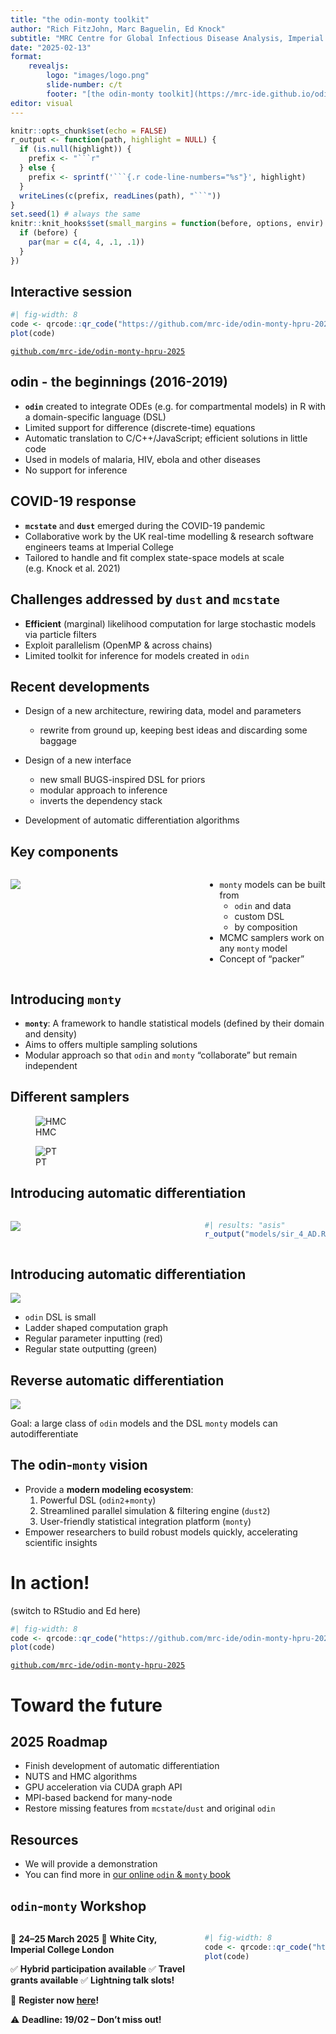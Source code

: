 ```yaml
---
title: "the odin-monty toolkit"
author: "Rich FitzJohn, Marc Baguelin, Ed Knock"
subtitle: "MRC Centre for Global Infectious Disease Analysis, Imperial College London"
date: "2025-02-13"
format:
    revealjs:
        logo: "images/logo.png"
        slide-number: c/t
        footer: "[the odin-monty toolkit](https://mrc-ide.github.io/odin-monty/)"
editor: visual
---
```


```r
knitr::opts_chunk$set(echo = FALSE)
r_output <- function(path, highlight = NULL) {
  if (is.null(highlight)) {
    prefix <- "```r"
  } else {
    prefix <- sprintf('```{.r code-line-numbers="%s"}', highlight)
  }
  writeLines(c(prefix, readLines(path), "```"))
}
set.seed(1) # always the same
knitr::knit_hooks$set(small_margins = function(before, options, envir) {
  if (before) {
    par(mar = c(4, 4, .1, .1))
  }
})
```

## Interactive session

```r
#| fig-width: 8
code <- qrcode::qr_code("https://github.com/mrc-ide/odin-monty-hpru-2025?tab=readme-ov-file#interactive-session")
plot(code)
```

[`github.com/mrc-ide/odin-monty-hpru-2025`](https://github.com/mrc-ide/odin-monty-hpru-2025)

## odin - the beginnings (2016-2019)

-   **`odin`** created to integrate ODEs (e.g. for compartmental models) in R with a domain-specific language (DSL)
-   Limited support for difference (discrete-time) equations
-   Automatic translation to C/C++/JavaScript; efficient solutions in little code
-   Used in models of malaria, HIV, ebola and other diseases
-   No support for inference

## COVID-19 response

-   **`mcstate`** and **`dust`** emerged during the COVID-19 pandemic
-   Collaborative work by the UK real-time modelling & research software engineers teams at Imperial College
-   Tailored to handle and fit complex state-space models at scale (e.g. Knock et al. 2021)

## Challenges addressed by `dust` and `mcstate`

-   **Efficient** (marginal) likelihood computation for large stochastic models via particle filters
-   Exploit parallelism (OpenMP & across chains)
-   Limited toolkit for inference for models created in `odin`

## Recent developments

- Design of a new architecture, rewiring data, model and parameters
  - rewrite from ground up, keeping best ideas and discarding some baggage
- Design of a new interface

  - new small BUGS-inspired DSL for priors
  - modular approach to inference
  - inverts the dependency stack
- Development of automatic differentiation algorithms

## Key components

::::: columns
::: {.column width="60%"}
![](images/dependencies_odin_monty.png)
:::

::: {.column width="40%"}

- `monty` models can be built from
    - `odin` and data
    - custom DSL
    - by composition
- MCMC samplers work on any `monty` model
- Concept of "packer"

:::
:::::

## Introducing `monty`

-   **`monty`**: A framework to handle statistical models (defined by their domain and density)
-   Aims to offers multiple sampling solutions
-   Modular approach so that `odin` and `monty` "collaborate" but remain independent

## Different samplers

::: {layout-ncol=2}

![HMC](images/HMC.png)

![PT](images/PT.png)

:::

## Introducing automatic differentiation {.smaller}

::::: columns
::: {.column width="60%"}
![](images/graph_one_step.png)

:::

::: {.column width="40%"}

```r
#| results: "asis"
r_output("models/sir_4_AD.R")
```

:::
:::::

## Introducing automatic differentiation {.smaller}

![](images/chained_graph.png)

- `odin` DSL is small
- Ladder shaped computation graph
- Regular parameter inputting (red)
- Regular state outputting (green)

## Reverse automatic differentiation {.smaller}

![](images/SSM_autodiff.png)

Goal: a large class of `odin` models and the DSL `monty` models can autodifferentiate

## The odin-`monty` vision

-   Provide a **modern modeling ecosystem**:
    1.  Powerful DSL (`odin2`+`monty`)
    2.  Streamlined parallel simulation & filtering engine (`dust2`)
    3.  User-friendly statistical integration platform (`monty`)
-   Empower researchers to build robust models quickly, accelerating scientific insights

# In action!

(switch to RStudio and Ed here)

```r
#| fig-width: 8
code <- qrcode::qr_code("https://github.com/mrc-ide/odin-monty-hpru-2025?tab=readme-ov-file#interactive-session")
plot(code)
```

[`github.com/mrc-ide/odin-monty-hpru-2025`](https://github.com/mrc-ide/odin-monty-hpru-2025)

# Toward the future

<!-- ## `odin2` and `dust2` (Rich) -->

<!-- -\> @Rich for most people `odin2` and `dust2` are the same than `odin` and `dust`: can you summarise how the change make the whole toolkit more efficient? the parallelisation of parameter+stochastic draw groups is one I see and better memory usage between "fixed data" and changing parameters but feel free to put what you think -->

## 2025 Roadmap {.smaller}

- Finish development of automatic differentiation
- NUTS and HMC algorithms
- GPU acceleration via CUDA graph API
- MPI-based backend for many-node
- Restore missing features from `mcstate`/`dust` and original `odin`

## Resources

-   We will provide a demonstration
-   You can find more in [our online `odin` & `monty` book](https://mrc-ide.github.io/odin-monty/)

## `odin`-`monty` Workshop {.smaller}

::::: columns
::: {.column width="60%"}
📅 **24–25 March 2025**
📍 **White City, Imperial College London**

✅ **Hybrid participation available**
✅ **Travel grants available**
✅ **Lightning talk slots!**

🔗 **Register now [here](https://docs.google.com/forms/d/e/1FAIpQLSePERaKXjMMYK0re1mh--2nNM5PCUZaRrd-SL_zSqAYY-pk5A/viewform)!**

⚠️ **Deadline: 19/02 – Don't miss out!**
:::

::: {.column width="40%"}
```r
#| fig-width: 8
code <- qrcode::qr_code("https://docs.google.com/forms/d/e/1FAIpQLSePERaKXjMMYK0re1mh--2nNM5PCUZaRrd-SL_zSqAYY-pk5A/viewform")
plot(code)
```
:::
:::::
